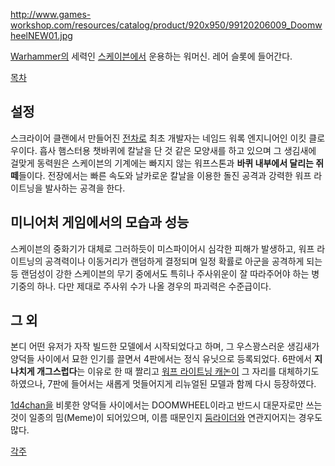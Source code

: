{{{+1 '''Doomwheel''' }}}

http://www.games-workshop.com/resources/catalog/product/920x950/99120206009_DoomwheelNEW01.jpg

[[Warhammer]]의 세력인 [[스케이븐]]에서 운용하는 워머신. 레어 슬롯에 들어간다.

[[목차]]

== 설정 ==
스크라이어 클랜에서 만들어진 [[전차]]로 최초 개발자는 네임드 워록 엔지니어인 이킷 클로우이다. 
흡사 햄스터용 챗바퀴에 칼날을 단 것 같은 모양새를 하고 있으며 그 생김새에 걸맞게 동력원은 스케이븐의 기계에는 빠지지 않는 워프스톤과 '''바퀴 내부에서 달리는 쥐떼'''들이다. 전장에서는 빠른 속도와 날카로운 칼날을 이용한 돌진 공격과 강력한 워프 라이트닝을 발사하는 공격을 한다.

== 미니어처 게임에서의 모습과 성능 ==
스케이븐의 중화기가 대체로 그러하듯이 미스파이어시 심각한 피해가 발생하고, 워프 라이트닝의 공격력이나 이동거리가 랜덤하게 결정되며 일정 확률로 아군을 공격하게 되는 등 랜덤성이 강한 스케이븐의 무기 중에서도 특히나 주사위운이 잘 따라주어야 하는 병기중의 하나. 다만 제대로 주사위 수가 나올 경우의 파괴력은 수준급이다.

== 그 외 ==
본디 어떤 유저가 자작 빌드한 모델에서 시작되었다고 하며, 그 우스꽝스러운 생김새가 양덕들 사이에서 묘한 인기를 끌면서 4판에서는 정식 유닛으로 등록되었다. 6판에서 '''지나치게 개그스럽다'''는 이유로 한 때 짤리고 [[워프 라이트닝 캐논]]이 그 자리를 대체하기도 하였으나, 7판에 들어서는 새롭게 멋들어지게 리뉴얼된 모델과 함께 다시 등장하였다.

[[1d4chan]]을 비롯한 양덕들 사이에서는 DOOMWHEEL이라고 반드시 대문자로만 쓰는 것이 일종의 밈(Meme)이 되어있으며, 이름 때문인지 [[둠라이더]]와 연관지어지는 경우도 많다.

[[각주]]
